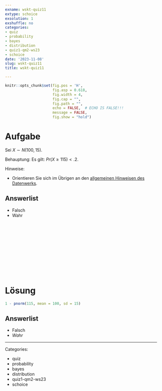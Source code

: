 ```yaml
---
exname: wskt-quiz11
extype: schoice
exsolution: 1
exshuffle: no
categories:
- quiz
- probability
- bayes
- distribution
- quiz1-qm2-ws23
- schoice
date: '2023-11-08'
slug: wskt-quiz11
title: wskt-quiz11

---
```





```r
knitr::opts_chunk$set(fig.pos = 'H',
                      fig.asp = 0.618,
                      fig.width = 4,
                      fig.cap = "", 
                      fig.path = "",
                      echo = FALSE,  # ECHO IS FALSE!!!
                      message = FALSE,
                      fig.show = "hold")
```






# Aufgabe


Sei $X \sim N(100, 15)$. 

Behauptung: Es gilt: $Pr(X \ge 115) < .2$.

Hinweise:

- Orientieren Sie sich im Übrigen an den [allgemeinen Hinweisen des Datenwerks](https://datenwerk.netlify.app/hinweise).


Answerlist
----------

* Falsch
* Wahr


</br>
</br>
</br>
</br>
</br>
</br>
</br>
</br>
</br>
</br>

# Lösung



```r
1 - pnorm(115, mean = 100, sd = 15)
```



Answerlist
----------


* Falsch
* *Wahr*








---

Categories: 

- quiz
- probability
- bayes
- distribution
- quiz1-qm2-ws23
- schoice

